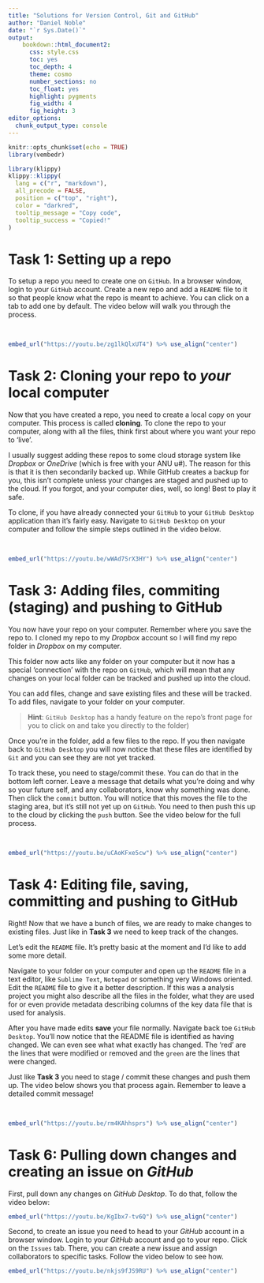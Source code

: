 ```yaml
---
title: "Solutions for Version Control, Git and GitHub"
author: "Daniel Noble"
date: "`r Sys.Date()`"
output: 
    bookdown::html_document2: 
      css: style.css
      toc: yes
      toc_depth: 4
      theme: cosmo
      number_sections: no
      toc_float: yes
      highlight: pygments
      fig_width: 4 
      fig_height: 3
editor_options: 
  chunk_output_type: console
---
```


```r
knitr::opts_chunk$set(echo = TRUE)
library(vembedr)
```

```r
library(klippy)
klippy::klippy(
  lang = c("r", "markdown"),
  all_precode = FALSE,
  position = c("top", "right"),
  color = "darkred",
  tooltip_message = "Copy code",
  tooltip_success = "Copied!"
)
```


# **Task 1**: Setting up a repo

To setup a repo you need to create one on `GitHub`. In a browser window, login to your `GitHub` account. Create a new repo and add a `README` file to it so that people know what the repo is meant to achieve. You can click on a tab to add one by default. The video below will walk you through the process. 

<br>

```r
embed_url("https://youtu.be/zg1lkQlxUT4") %>% use_align("center")
```

# **Task 2**: Cloning your repo to *your* local computer

Now that you have created a repo, you need to create a local copy on your computer. This process is called **cloning**. To clone the repo to your computer, along with all the files, think first about where you want your repo to 'live'. 

I usually suggest adding these repos to some cloud storage system like *Dropbox* or *OneDrive* (which is free with your ANU u#). The reason for this is that it is then secondarily backed up. While GitHub creates a backup for you, this isn't complete unless your changes are staged and pushed up to the cloud. If you forgot, and your computer dies, well, so long! Best to play it safe. 

To clone, if you have already connected your `GitHub` to your `GitHub Desktop` application than it's fairly easy. Navigate to `GitHub Desktop` on your computer and follow the simple steps outlined in the video below.

<br>

```r
embed_url("https://youtu.be/wWAd7SrX3HY") %>% use_align("center")
```

# **Task 3**: Adding files, commiting (staging) and pushing to GitHub

You now have your repo on your computer. Remember where you save the repo to. I cloned my repo to my *Dropbox* account so I will find my repo folder in *Dropbox* on my computer. 

This folder now acts like any folder on your computer but it now has a special 'connection' with the repo on `GitHub`, which will mean that any changes on your local folder can be tracked and pushed up into the cloud. 

You can add files, change and save existing files and these will be tracked. To add files, navigate to your folder on your computer.

>**Hint**: `GitHub Desktop` has a handy feature on the repo's front page for you to click on and take you directly to the folder)

Once you're in the folder, add a few files to the repo. If you then navigate back to `GitHub Desktop` you will now notice that these files are identified by `Git` and you can see they are not yet tracked. 

To track these, you need to stage/commit these. You can do that in the bottom left corner. Leave a message that details what you're doing and why so your future self, and any collaborators, know why something was done. Then click the `commit` button. You will notice that this moves the file to the staging area, but it's still not yet up on `GitHub`. You need to then push this up to the cloud by clicking the `push` button. See the video below for the full process.


<br>

```r
embed_url("https://youtu.be/uCAoKFxe5cw") %>% use_align("center")
```


# **Task 4**: Editing file, saving, committing and pushing to GitHub

Right! Now that we have a bunch of files, we are ready to make changes to existing files. Just like in **Task 3** we need to keep track of the changes. 

Let's edit the `README` file. It's pretty basic at the moment and I'd like to add some more detail. 

Navigate to your folder on your computer and open up the `README` file in a text editor, like `Sublime Text`, `Notepad` or something very Windows oriented. Edit the `README` file to give it a better description. If this was a analysis project you might also describe all the files in the folder, what they are used for or even provide metadata describing columns of the key data file that is used for analysis.

After you have made edits **save** your file normally. Navigate back toe `GitHub Desktop`. You'll now notice that the README file is identified as having changed. We can even see what what exactly has changed. The 'red' are the lines that were modified or removed and the `green` are the lines that were changed. 

Just like **Task 3** you need to stage / commit these changes and push them up. The video below shows you that process again. Remember to leave a detailed commit message!

<br>

```r
embed_url("https://youtu.be/rm4KAhhsprs") %>% use_align("center")
```

# **Task 6**: Pulling down changes and creating an issue on *GitHub*

First, pull down any changes on *GitHub Desktop*. To do that, follow the video below:

```r
embed_url("https://youtu.be/KgIbx7-tv6Q") %>% use_align("center")
```

Second, to create an issue you need to head to your *GitHub* account in a browser window. Login to your *GitHub* account and go to your repo. Click on the `Issues` tab. There, you can create a new issue and assign collaborators to specific tasks. Follow the video below to see how.

```r
embed_url("https://youtu.be/nkjs9fJS9RU") %>% use_align("center")
```

